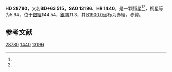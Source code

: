 {{Starbox begin
| name = HD 28780
}}
{{Starbox observe
| epoch = [[J2000.0|J2000.0]]
| constell = {{星座名待查}}<ref name=SIMBAD>{{cite web
 | url=http://simbad.u-strasbg.fr/simbad/sim-id?Ident=HR+{{{1|}}}
 | title =Pulsating variable Star
 | publisher=Centre de Données astronomiques de Strasbourg
 | work=SIMBAD
 | accessdate=2012-07-13}}</ref><ref name=DATA>{{cite web
 | url=http://vizier.u-strasbg.fr/viz-bin/VizieR-5?-out.add=.&-source=5050&-corr=PK=HR&-out.max=9999&HR={{{1|}}}
 | title=VizieR Detailed Page
 | accessdate=2012-07-13
 | deadurl=yes
 | archiveurl=https://web.archive.org/web/20160305034855/http://vizier.u-strasbg.fr/viz-bin/VizieR-5?-out.add=.&-source=5050&-corr=PK%3DHR&-out.max=9999&HR=
 | archivedate=2016-03-05
 }}</ref>
| 星官 = 
| ra = {{RA|4|36|24.2}}<ref name=SIMBAD /><ref name=DATA />
| dec = {{DEC|+64|15|42}}<ref name=SIMBAD /><ref name=DATA />
| appmag_v = 5.94<ref name=SIMBAD /><ref name=DATA />
}}
{{Starbox character
| class = A1V<ref name=SIMBAD /><ref name=DATA />
| b-v = -0.03<ref name=SIMBAD /><ref name=DATA />
| u-b = -0.02<ref name=SIMBAD /><ref name=DATA />
| r-i = <ref name=SIMBAD /><ref name=DATA />
| variable = 
}}
{{Starbox astrometry
| radial_v = -0.02
| prop_mo_ra = -16
| parallax = 
| p_error = 
}}
{{Starbox catalog
| names =BD+63 515，[[SAO星表|SAO]] 13196，[[HD星表|HD]] 28780，[[HR星表|HR]] 1440}}
{{Starbox reference |Simbad=HR+1440}}
{{Starbox end}}

'''HD 28780'''，又名'''BD+63 515'''，'''SAO 13196'''、'''HR 1440'''，是一颗恒星<ref name=SIMBAD /><ref name=DATA />，视星等为5.94，位于[[銀道座標系|銀經]]144.54，[[銀道座標系|銀緯]]11.3，其[[B1900.0|B1900.0]]坐标为赤經{{RA|4|27|1.5}}，赤緯{{DEC|+64|11.3|9}}。

== 参考文献 ==
{{reflist}}

{{star-stub}}

[[Category:HD和HDE天體|28780]]
[[Category:HR天體|1440]]
[[Category:SAO天體|13196]]